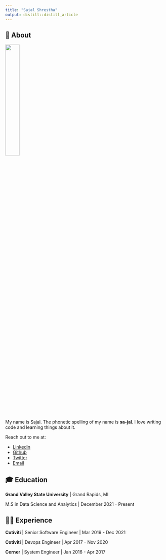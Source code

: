 ```yaml
---
title: "Sajal Shrestha"
output: distill::distill_article
---
```

 
## 🙂 About

![](images/sajal.jpeg){width=30%}

My name is Sajal. The phonetic spelling of my name is **sa-jal**. I love writing code and learning things about it.

Reach out to me at:

- [Linkedin](https://linkedin.com/in/sajalshres/)
- [Github](https://github.com/sajalshres/)
- [Twitter](https://twitter.com/sajalshres)
- [Email](mailto:sajal.shres@gmail.com)

## 🎓 Education

**Grand Valley State University** | Grand Rapids, MI

M.S in Data Science and Analytics | December 2021 - Present

## 👨‍💻 Experience

**Cotiviti** | Senior Software Engineer | Mar 2019 - Dec 2021

**Cotiviti** | Devops Engineer | Apr 2017 - Nov 2020

**Cerner** | System Engineer | Jan 2016 - Apr 2017